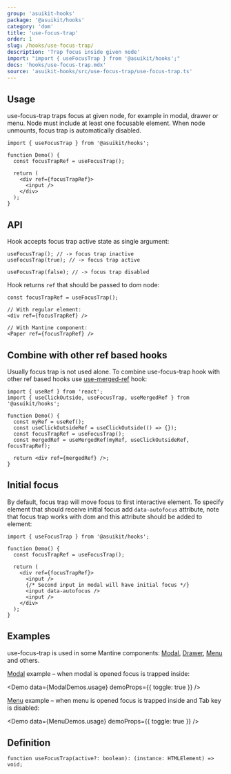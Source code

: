 ```yaml
---
group: 'asuikit-hooks'
package: '@asuikit/hooks'
category: 'dom'
title: 'use-focus-trap'
order: 1
slug: /hooks/use-focus-trap/
description: 'Trap focus inside given node'
import: "import { useFocusTrap } from '@asuikit/hooks';"
docs: 'hooks/use-focus-trap.mdx'
source: 'asuikit-hooks/src/use-focus-trap/use-focus-trap.ts'
---
```



## Usage

use-focus-trap traps focus at given node, for example in modal, drawer or menu.
Node must include at least one focusable element. When node unmounts, focus trap is automatically disabled.

```tsx
import { useFocusTrap } from '@asuikit/hooks';

function Demo() {
  const focusTrapRef = useFocusTrap();

  return (
    <div ref={focusTrapRef}>
      <input />
    </div>
  );
}
```

## API

Hook accepts focus trap active state as single argument:

```tsx
useFocusTrap(); // -> focus trap inactive
useFocusTrap(true); // -> focus trap active

useFocusTrap(false); // -> focus trap disabled
```

Hook returns `ref` that should be passed to dom node:

```tsx
const focusTrapRef = useFocusTrap();

// With regular element:
<div ref={focusTrapRef} />

// With Mantine component:
<Paper ref={focusTrapRef} />
```

## Combine with other ref based hooks

Usually focus trap is not used alone. To combine use-focus-trap hook with other ref based hooks use [use-merged-ref](/hooks/use-merged-ref/) hook:

```tsx
import { useRef } from 'react';
import { useClickOutside, useFocusTrap, useMergedRef } from '@asuikit/hooks';

function Demo() {
  const myRef = useRef();
  const useClickOutsideRef = useClickOutside(() => {});
  const focusTrapRef = useFocusTrap();
  const mergedRef = useMergedRef(myRef, useClickOutsideRef, focusTrapRef);

  return <div ref={mergedRef} />;
}
```

## Initial focus

By default, focus trap will move focus to first interactive element.
To specify element that should receive initial focus add `data-autofocus` attribute,
note that focus trap works with dom and this attribute should be added to element:

```tsx
import { useFocusTrap } from '@asuikit/hooks';

function Demo() {
  const focusTrapRef = useFocusTrap();

  return (
    <div ref={focusTrapRef}>
      <input />
      {/* Second input in modal will have initial focus */}
      <input data-autofocus />
      <input />
    </div>
  );
}
```

## Examples

use-focus-trap is used in some Mantine components: [Modal](/core/modal/), [Drawer](/core/drawer/), [Menu](/core/menu/) and others.

[Modal](/core/modal/) example – when modal is opened focus is trapped inside:

<Demo data={ModalDemos.usage} demoProps={{ toggle: true }} />

[Menu](/core/menu/) example – when menu is opened focus is trapped inside
and Tab key is disabled:

<Demo data={MenuDemos.usage} demoProps={{ toggle: true }} />

## Definition

```tsx
function useFocusTrap(active?: boolean): (instance: HTMLElement) => void;
```
